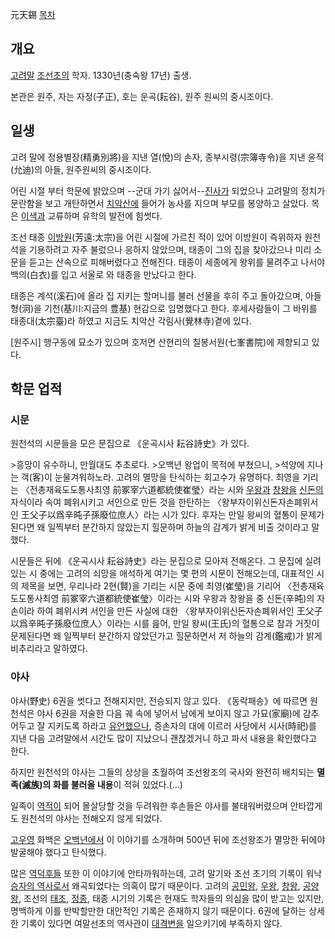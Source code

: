 元天錫
[[목차]]
== 개요 ==
[[고려]]말 [[조선]]초의 학자. 1330년(충숙왕 17년) 출생.

본관은 원주, 자는 자정(子正), 호는 운곡(耘谷), 원주 원씨의 중시조이다.

== 일생 ==
고려 말에 정용별장(精勇別將)을 지낸 열(悅)의 손자, 종부시령(宗簿寺令)을 지낸 윤적(允迪)의 아들, 원주원씨의 중시조이다.

어린 시절 부터 학문에 밝았으며 --군대 가기 싫어서--[[진사]]가 되었으나 고려말의 정치가 문란함을 보고 개탄하면서 [[치악산]]에 들어가 농사를 지으며 부모를 봉양하고 살았다. 목은 [[이색]]과 교류하며 유학의 발전에 힘썻다.

조선 태종 [[이방원]](芳遠:太宗)을 어린 시절에 가르친 적이 있어 이방원이 즉위하자 원천석을 기용하려고 자주 불렀으나 응하지 않았으며, 태종이 그의 집을 찾아갔으나 미리 소문을 듣고는 산속으로 피해버렸다고 전해진다. 태종이 세종에게 왕위를 물려주고 나서야 백의(白衣)를 입고 서울로 와 태종을 만났다고 한다.

태종은 계석(溪石)에 올라 집 지키는 할머니를 불러 선물을 후히 주고 돌아갔으며, 아들 형(泂)을 기천(基川:지금의 豊基) 현감으로 임명했다고 한다. 후세사람들이 그 바위를 태종대(太宗臺)라 하였고 지금도 치악산 각림사(覺林寺)곁에 있다.

[원주시] 행구동에 묘소가 있으며 호저면 산현리의 칠봉서원(七峯書院)에 제향되고 있다.

== 학문 업적 ==
=== 시문 ===
원천석의 시문들을 모은 문집으로 《운곡시사 耘谷詩史》가 있다.

>흥망이 유수하니, 만월대도 추초로다.
>오백년 왕업이 목적에 부쳤으니,
>석양에 지나는 객(客)이 눈물겨워하노라.
고려의 멸망을 탄식하는 회고수가 유명하다. 최영을 기리는 〈전총재육도도통사최영 前冢宰六道都統使崔瑩〉라는 시와 [[우왕]]과 [[창왕]]을 [[신돈]]의 자식이라 속여 폐위시키고 서인으로 만든 것을 한탄하는 〈왕부자이위신돈자손폐위서인 王父子以爲辛旽子孫廢位庶人〉라는 시가 있다. 후자는 만일 왕씨의 혈통이 문제가 된다면 왜 일찍부터 분간하지 않았는지 힐문하며 하늘의 감계가 밝게 비출 것이라고 말했다.

시문들은 뒤에 《운곡시사 耘谷詩史》라는 문집으로 모아져 전해온다. 그 문집에 실려 있는 시 중에는 고려의 쇠망을 애석하게 여기는 몇 편의 시문이 전해오는데, 대표적인 시의 제목을 보면, 우리나라 2현(賢)을 기리는 시문 중에 최영(崔瑩)을 기리어 〈전총재육도도통사최영 前冢宰六道都統使崔瑩〉이라는 시와 우왕과 창왕을 중 신돈(辛旽)의 자손이라 하여 폐위시켜 서인을 만든 사실에 대한 〈왕부자이위신돈자손폐위서인 王父子以爲辛旽子孫廢位庶人〉이라는 시를 읊어, 만일 왕씨(王氏)의 혈통으로 참과 거짓이 문제된다면 왜 일찍부터 분간하지 않았던가고 힐문하면서 저 하늘의 감계(鑑戒)가 밝게 비추리라고 말하였다.

=== 야사 ===
야사(野史) 6권을 썻다고 전해지지만, 전승되지 않고 있다. 《동락패송》에 따르면 원천석은 야사 6권을 저술한 다음 궤 속에 넣어서 남에게 보이지 않고 가묘(家廟)에 감추어두고 잘 지키도록 하라고 [[유언]]했으나, 증손자의 대에 이르러 사당에서 시사(時祀)를 지낸 다음 고려말에서 시간도 많이 지났으니 괜찮겠거니 하고 파서 내용을 확인했다고 한다. 

하지만 원천석의 야사는 그들의 상상을 초월하여 조선왕조의 국사와 완전히 배치되는 '''멸족(滅族)의 화를 불러올 내용'''이 적혀 있었다.(…)

일족이 [[역적]]이 되어 몰살당할 것을 두려워한 후손들은 야사를 불태워버렸으며 안타깝게도 원천석의 야사는 전해오지 않게 되었다.

[[고우영]] 화백은 [[오백년]]에서 이 이야기를 소개하며 500년 뒤에 조선왕조가 멸망한 뒤에야 발굴해야 했다고 탄식했다.

많은 [[역덕후]]들 또한 이 이야기에 안타까워하는데, 고려 말기와 조선 초기의 기록이 워낙 [[승자의 역사]]로서 왜곡되었다는 의혹이 많기 때문이다. 고려의 [[공민왕]], [[우왕]], [[창왕]], [[공양왕]], 조선의 [[태조]], [[정종]], 태종 시기의 기록은 현재도 학자들의 의심을 많이 받고는 있지만, 명백하게 이를 반박할만한 대안적인 기록은 존재하지 않기 때문이다. 6권에 달하는 상세한 기록이 있다면 여말선초의 역사관이 [[대격변]]을 일으키기에 부족하지 않다.
